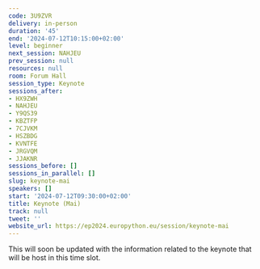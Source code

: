 ```yaml
---
code: 3U9ZVR
delivery: in-person
duration: '45'
end: '2024-07-12T10:15:00+02:00'
level: beginner
next_session: NAHJEU
prev_session: null
resources: null
room: Forum Hall
session_type: Keynote
sessions_after:
- HX9ZWH
- NAHJEU
- Y9QS39
- KBZTFP
- 7CJVKM
- HSZBDG
- KVNTFE
- JRGVQM
- JJAKNR
sessions_before: []
sessions_in_parallel: []
slug: keynote-mai
speakers: []
start: '2024-07-12T09:30:00+02:00'
title: Keynote (Mai)
track: null
tweet: ''
website_url: https://ep2024.europython.eu/session/keynote-mai
---
```


This will soon be updated with the information related to the keynote that will be host in this time slot.
